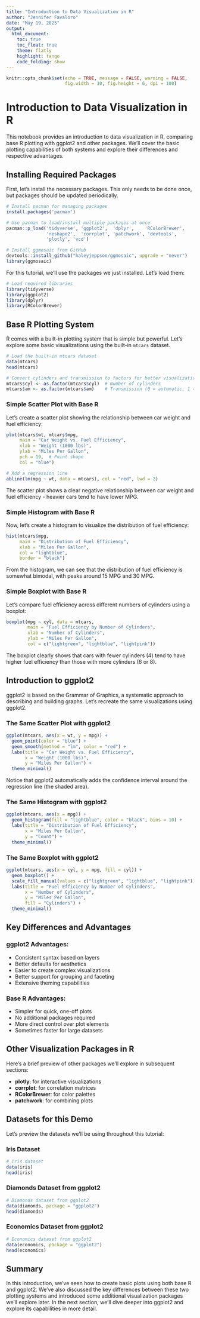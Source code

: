 ```yaml
---
title: "Introduction to Data Visualization in R"
author: "Jennifer Favaloro"
date: "May 19, 2025"
output: 
  html_document:
    toc: true
    toc_float: true
    theme: flatly
    highlight: tango
    code_folding: show
---
```


```r
knitr::opts_chunk$set(echo = TRUE, message = FALSE, warning = FALSE, 
                      fig.width = 10, fig.height = 6, dpi = 100)
```

# Introduction to Data Visualization in R

This notebook provides an introduction to data visualization in R, comparing base R plotting with ggplot2 and other packages. We'll cover the basic plotting capabilities of both systems and explore their differences and respective advantages.

## Installing Required Packages

First, let's install the necessary packages. This only needs to be done once, but packages should be updated periodically.

```r
# Install pacman for managing packages
install.packages('pacman')

# Use pacman to load/install multiple packages at once
pacman::p_load('tidyverse',	'ggplot2',	'dplyr',	'RColorBrewer',	
               'reshape2',	'corrplot',	'patchwork', 'devtools',
               'plotly', 'vcd')

# Install ggmosaic from GitHub
devtools::install_github("haleyjeppson/ggmosaic", upgrade = "never") 
library(ggmosaic)
```

For this tutorial, we'll use the packages we just installed. Let's load them:

```r
# Load required libraries
library(tidyverse)
library(ggplot2)
library(dplyr)
library(RColorBrewer)
```

## Base R Plotting System

R comes with a built-in plotting system that is simple but powerful. Let's explore some basic visualizations using the built-in `mtcars` dataset.

```r
# Load the built-in mtcars dataset
data(mtcars)
head(mtcars)

# Convert cylinders and transmission to factors for better visualization
mtcars$cyl <- as.factor(mtcars$cyl)  # Number of cylinders
mtcars$am <- as.factor(mtcars$am)    # Transmission (0 = automatic, 1 = manual)
```

### Simple Scatter Plot with Base R

Let's create a scatter plot showing the relationship between car weight and fuel efficiency:

```r
plot(mtcars$wt, mtcars$mpg, 
     main = "Car Weight vs. Fuel Efficiency",
     xlab = "Weight (1000 lbs)",
     ylab = "Miles Per Gallon",
     pch = 19,  # Point shape
     col = "blue")

# Add a regression line
abline(lm(mpg ~ wt, data = mtcars), col = "red", lwd = 2)
```

The scatter plot shows a clear negative relationship between car weight and fuel efficiency - heavier cars tend to have lower MPG.

### Simple Histogram with Base R

Now, let's create a histogram to visualize the distribution of fuel efficiency:

```r
hist(mtcars$mpg, 
     main = "Distribution of Fuel Efficiency",
     xlab = "Miles Per Gallon",
     col = "lightblue",
     border = "black")
```

From the histogram, we can see that the distribution of fuel efficiency is somewhat bimodal, with peaks around 15 MPG and 30 MPG.

### Simple Boxplot with Base R

Let's compare fuel efficiency across different numbers of cylinders using a boxplot:

```r
boxplot(mpg ~ cyl, data = mtcars,
        main = "Fuel Efficiency by Number of Cylinders",
        xlab = "Number of Cylinders",
        ylab = "Miles Per Gallon",
        col = c("lightgreen", "lightblue", "lightpink"))
```

The boxplot clearly shows that cars with fewer cylinders (4) tend to have higher fuel efficiency than those with more cylinders (6 or 8).

## Introduction to ggplot2

ggplot2 is based on the Grammar of Graphics, a systematic approach to describing and building graphs. Let's recreate the same visualizations using ggplot2.

### The Same Scatter Plot with ggplot2

```r
ggplot(mtcars, aes(x = wt, y = mpg)) +
  geom_point(color = "blue") +
  geom_smooth(method = "lm", color = "red") +
  labs(title = "Car Weight vs. Fuel Efficiency",
       x = "Weight (1000 lbs)",
       y = "Miles Per Gallon") +
  theme_minimal()
```

Notice that ggplot2 automatically adds the confidence interval around the regression line (the shaded area).

### The Same Histogram with ggplot2

```r
ggplot(mtcars, aes(x = mpg)) +
  geom_histogram(fill = "lightblue", color = "black", bins = 10) +
  labs(title = "Distribution of Fuel Efficiency",
       x = "Miles Per Gallon",
       y = "Count") +
  theme_minimal()
```

### The Same Boxplot with ggplot2

```r
ggplot(mtcars, aes(x = cyl, y = mpg, fill = cyl)) +
  geom_boxplot() +
  scale_fill_manual(values = c("lightgreen", "lightblue", "lightpink")) +
  labs(title = "Fuel Efficiency by Number of Cylinders",
       x = "Number of Cylinders",
       y = "Miles Per Gallon",
       fill = "Cylinders") +
  theme_minimal()
```

## Key Differences and Advantages

### ggplot2 Advantages:
- Consistent syntax based on layers
- Better defaults for aesthetics
- Easier to create complex visualizations
- Better support for grouping and faceting
- Extensive theming capabilities

### Base R Advantages:
- Simpler for quick, one-off plots
- No additional packages required
- More direct control over plot elements
- Sometimes faster for large datasets

## Other Visualization Packages in R

Here's a brief preview of other packages we'll explore in subsequent sections:

- **plotly**: for interactive visualizations
- **corrplot**: for correlation matrices
- **RColorBrewer**: for color palettes
- **patchwork**: for combining plots

## Datasets for this Demo

Let's preview the datasets we'll be using throughout this tutorial:

### Iris Dataset

```r
# Iris dataset
data(iris)
head(iris)
```

### Diamonds Dataset from ggplot2

```r
# Diamonds dataset from ggplot2
data(diamonds, package = "ggplot2")
head(diamonds)
```

### Economics Dataset from ggplot2

```r
# Economics dataset from ggplot2
data(economics, package = "ggplot2")
head(economics)
```

## Summary

In this introduction, we've seen how to create basic plots using both base R and ggplot2. We've also discussed the key differences between these two plotting systems and introduced some additional visualization packages we'll explore later. In the next section, we'll dive deeper into ggplot2 and explore its capabilities in more detail.
